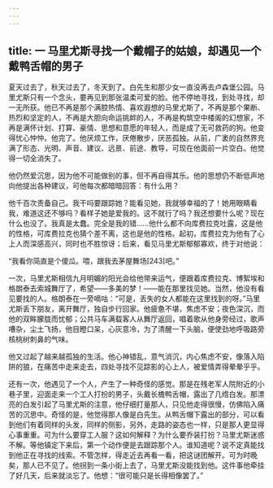 ```yaml
---
---
---
```

title: 一 马里尤斯寻找一个戴帽子的姑娘，却遇见一个戴鸭舌帽的男子
---




夏天过去了，秋天过去了，冬天到了。白先生和那少女一直没再去卢森堡公园。马里尤斯只有一个念头，要再见到那张温柔可爱的脸。他不停地寻找，到处寻找，却一无所获。他已不再是那个满腔热情、喜欢遐想的马里尤斯了，不再是那个果断、热烈和坚定的人，不再是大胆向命运挑衅的人，不再是构筑空中楼阁的幻想家，不再是满怀计划、打算、豪情、思想和意愿的年轻人，而是成了无可救药的狗。他变得忧心忡忡。他完了。他厌烦工作，厌倦散步，厌恶孤独。从前，广袤的自然界充满了形态、光明、声音、建议、远景、前途、教导，可现在他面前一片空白。他觉得一切全消失了。

他仍然爱沉思，因为他不可能做别的事，但不再自得其乐。他的思想仍不断低声地向他提出各种建议，可他每次都暗暗回答：有什么用？

他千百次责备自己。我干吗要跟踪她？能看见她，我就够幸福的了！她用眼睛看我，难道这还不够吗？看样子她是爱我的。这不就行了吗？我还想要什么呢？现在什么也没了。我真是太蠢。完全是我的错……他什么都不向库费拉克吐露，这是他的性格，可库费拉克也猜个差不离，这也是他的性格。起初，库费拉克为他有了心上人而深感高兴，同时也不胜惊讶；后来，看见马里尤斯郁郁寡欢，终于对他说：

“我看你简直是个傻瓜。喂，跟我去茅屋舞场[243]吧。”

一次，马里尤斯相信九月明媚的阳光会给他带来运气，便跟着库费拉克、博絮埃和格朗泰去索城舞厅了，希望——多美的梦！——能在那里找见她。当然，他没有看见要找的人。格朗泰在一旁嘀咕：“可是，丢失的女人都能在这里找到的呀。”马里尤斯丢下朋友，离开舞厅，独自步行回家。他疲惫不堪，焦虑不安；夜色深沉，而他的双眸朦胧而忧郁；公共马车满载客人从舞厅返回，唱着歌从他身旁经过，歌声嘈杂，尘土飞扬，他目瞪口呆，心灰意冷，为了清醒一下头脑，便使劲地呼吸路旁核桃树刺鼻的气味。

他又过起了越来越孤独的生活。他心神错乱，意气消沉，内心焦虑不安，像落入陷阱的狼，在痛苦中走来走去，四处寻找不见踪影的心上人，被爱情弄得晕晕乎乎。

还有一次，他遇见了一个人，产生了一种奇怪的感觉。那是在残老军人院附近的小巷子里，迎面走来一个工人打扮的男子，头戴长檐鸭舌帽，露出了几绺白发。那漂亮的白发引起了马里尤斯的注意，他仔细打量那人，只见他走得很慢，仿佛陷入痛苦的沉思中。奇怪的是，他觉得那人像是白先生。从鸭舌帽下露出的部分，可以看到他们有着同样的头发，同样的侧影，另外，走路的姿态也一样，只是那人更显得心事重重。可为什么要穿工人服？这如何解释？为什么要乔装打扮？马里尤斯迷惑不解。等他镇定下来后，第一个动作便是去跟踪那个人。谁知道呢？说不定真能找到他正在寻找的线索。不管怎样，得走近去再看一看，把这谜团解开。可为时晚矣，那人已不见了。他拐到一条小街上去了，马里尤斯没能找到他。这件事他牵挂了好几天，后来就淡忘了。他想：“很可能只是长得相像罢了。”